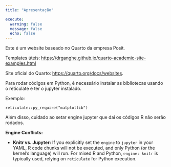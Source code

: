 ```yaml
---
title: "Apresentação"

execute: 
  warning: false
  message: false
  echo: false
---
```


Este é um website baseado no Quarto da empresa Posit.

Templates úteis: <https://drganghe.github.io/quarto-academic-site-examples.html>

Site oficial do Quarto: <https://quarto.org/docs/websites>.

Para rodar códigos em Python, é necessário instalar as bibliotecas usando o reticulate e ter o jupyter instalado.

Exemplo:

```         
reticulate::py_require("matplotlib")

```

Além disso, cuidado ao setar engine jupyter que daí os códigos R não serão rodados.

**Engine Conflicts:**

- **Knitr vs. Jupyter:** If you explicitly set the `engine` to `jupyter` in your YAML, R code chunks will not be executed, and only Python (or the kernel's language) will run. For mixed R and Python, `engine: knitr` is typically used, relying on `reticulate` for Python execution.
